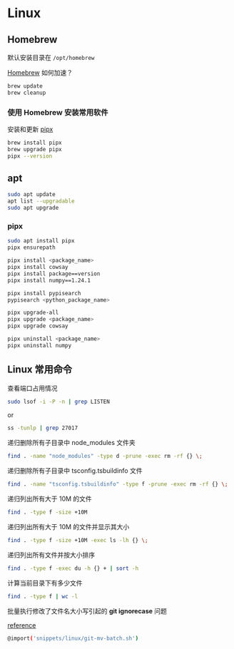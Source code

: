 # Linux

## Homebrew

默认安装目录在 `/opt/homebrew`

[Homebrew](https://brew.sh/) 如何加速？

```sh
brew update
brew cleanup
```

### 使用 Homebrew 安装常用软件

安装和更新 [pipx](https://pipx.pypa.io/stable/installation/)

```sh
brew install pipx
brew upgrade pipx
pipx --version
```

## apt

```sh
sudo apt update
apt list --upgradable
sudo apt upgrade


```

### pipx

```sh
sudo apt install pipx
pipx ensurepath

pipx install <package_name>
pipx install cowsay
pipx install package==version
pipx install numpy==1.24.1

pipx install pypisearch
pypisearch <python_package_name>

pipx upgrade-all
pipx upgrade <package_name>
pipx upgrade cowsay

pipx uninstall <package_name>
pipx uninstall numpy
```

## Linux 常用命令

查看端口占用情况

```sh
sudo lsof -i -P -n | grep LISTEN
```

or

```sh
ss -tunlp | grep 27017
```

递归删除所有子目录中 node_modules 文件夹

```sh
find . -name "node_modules" -type d -prune -exec rm -rf {} \;
```

递归删除所有子目录中 tsconfig.tsbuildinfo 文件

```sh
find . -name "tsconfig.tsbuildinfo" -type f -prune -exec rm -rf {} \;
```

递归列出所有大于 10M 的文件

```sh
find . -type f -size +10M
```

递归列出所有大于 10M 的文件并显示其大小

```sh
find . -type f -size +10M -exec ls -lh {} \;
```

递归列出所有文件并按大小排序

```sh
find . -type f -exec du -h {} + | sort -h
```

计算当前目录下有多少文件

```sh
find . -type f | wc -l
```

批量执行修改了文件名大小写引起的 **git ignorecase** 问题

[reference](https://adamj.eu/tech/2022/12/09/git-change-case-of-filenames/)

```sh
@import('snippets/linux/git-mv-batch.sh')
```
